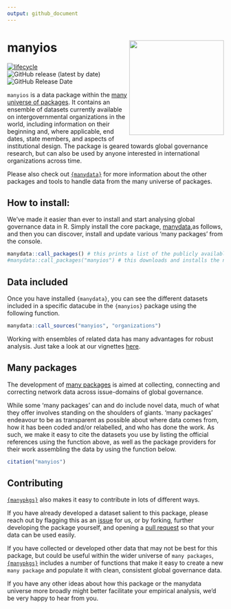 ```yaml
---
output: github_document
---
```

# manyios <img src="man/figures/manyioslogo.png" align="right" width="220"/>

<!-- badges: start -->
[![lifecycle](https://img.shields.io/badge/lifecycle-experimental-orange.svg)](https://www.tidyverse.org/lifecycle/#experimental)
![GitHub release (latest by date)](https://img.shields.io/github/v/release/globalgov/manyhealth)
![GitHub Release Date](https://img.shields.io/github/release-date/globalgov/manyhealth)
<!-- badges: end -->

`manyios` is a data package within the
[many universe of packages](https://github.com/globalgov).
It contains an ensemble of datasets currently available on
intergovernmental organizations in the world,
including information on their beginning and, where applicable, end dates,
state members, and aspects of institutional design.
The package is geared towards global governance research,
but can also be used by anyone interested in international organizations across time. 

Please also check out [`{manydata}`](https://github.com/globalgov/manydata) for
more information about the other packages and tools to handle data from the
many universe of packages. 

## How to install:

We’ve made it easier than ever to install and start analysing global governance data in R.
Simply install the core package,
[manydata](https://github.com/globalgov/manydata),as follows,
and then you can discover, install and update various 'many packages' from the
console.

```r
manydata::call_packages() # this prints a list of the publicly available data packages currently available
#manydata::call_packages("manyios") # this downloads and installs the named package
```

## Data included

Once you have installed `{manydata}`, you can see the different datasets included in a specific datacube in the `{manyios}` package using the following function.

```r
manydata::call_sources("manyios", "organizations")
```

Working with ensembles of related data has many advantages for robust analysis.
Just take a look at our vignettes [here](https://globalgov.github.io/manydata/articles/user.html).

## Many packages

The development of [many packages](https://github.com/globalgov/manydata) is aimed
at collecting, connecting and correcting network data across issue-domains of
global governance.

While some 'many packages' can and do include novel data,
much of what they offer involves standing on the shoulders of giants.
'many packages' endeavour to be as transparent as possible about where data
comes from, how it has been coded and/or relabelled, and who has done the work.
As such, we make it easy to cite the datasets you use
by listing the official references using the function above,
as well as the package providers for their work assembling the data
by using the function below.

``` r
citation("manyios")
```

## Contributing

[`{manypkgs}`](https://github.com/globalgov/manypkgs) also makes it easy to 
contribute in lots of different ways.

If you have already developed a dataset salient to this package,
please reach out by flagging this as an [issue](https://github.com/globalgov/manystates/issues)
for us, or by forking, further developing the package yourself, and opening a
[pull request](https://github.com/globalgov/manystates/pulls)
so that your data can be used easily.

If you have collected or developed other data that may not be best for this
package, but could be useful within the wider universe of `many packages`, 
[`{manypkgs}`](https://github.com/globalgov/manypkgs) includes a number of
functions that make it easy to create a new `many package` and populate it with
clean, consistent global governance data.

If you have any other ideas about how this package or the manydata 
universe more broadly might better facilitate your empirical analysis, we'd be
very happy to hear from you.
